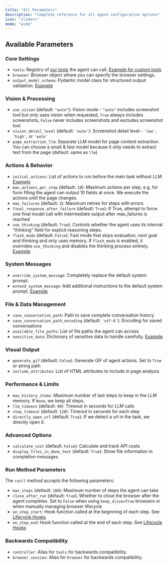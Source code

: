 ```yaml
---
title: "All Parameters"
description: "Complete reference for all agent configuration options"
icon: "sliders"
mode: "wide"
---
```


## Available Parameters

### Core Settings
- `tools`: Registry of [our tools](https://github.com/browser-use/browser-use/blob/main/browser_use/tools/service.py) the agent can call. [Example for custom tools](https://github.com/browser-use/browser-use/tree/main/examples/custom-functions)
- `browser`: Browser object where you can specify the browser settings.
- `output_model_schema`: Pydantic model class for structured output validation. [Example](https://github.com/browser-use/browser-use/blob/main/examples/features/custom_output.py)

### Vision & Processing
- `use_vision` (default: `"auto"`): Vision mode - `"auto"` includes screenshot tool but only uses vision when requested, `True` always includes screenshots, `False` never includes screenshots and excludes screenshot tool
- `vision_detail_level` (default: `'auto'`): Screenshot detail level - `'low'`, `'high'`, or `'auto'`
- `page_extraction_llm`: Separate LLM model for page content extraction. You can choose a small & fast model because it only needs to extract text from the page (default: same as `llm`)

### Actions & Behavior
- `initial_actions`: List of actions to run before the main task without LLM. [Example](https://github.com/browser-use/browser-use/blob/main/examples/features/initial_actions.py)
- `max_actions_per_step` (default: `10`): Maximum actions per step, e.g. for form filling the agent can output 10 fields at once. We execute the actions until the page changes.
- `max_failures` (default: `3`): Maximum retries for steps with errors
- `final_response_after_failure` (default: `True`): If True, attempt to force one final model call with intermediate output after max_failures is reached
- `use_thinking` (default: `True`): Controls whether the agent uses its internal "thinking" field for explicit reasoning steps.
- `flash_mode` (default: `False`): Fast mode that skips evaluation, next goal and thinking and only uses memory. If `flash_mode` is enabled, it overrides `use_thinking` and disables the thinking process entirely. [Example](https://github.com/browser-use/browser-use/blob/main/examples/getting_started/05_fast_agent.py)

### System Messages
- `override_system_message`: Completely replace the default system prompt. 
- `extend_system_message`: Add additional instructions to the default system prompt. [Example](https://github.com/browser-use/browser-use/blob/main/examples/features/custom_system_prompt.py)

### File & Data Management
- `save_conversation_path`: Path to save complete conversation history
- `save_conversation_path_encoding` (default: `'utf-8'`): Encoding for saved conversations
- `available_file_paths`: List of file paths the agent can access
- `sensitive_data`: Dictionary of sensitive data to handle carefully. [Example](https://github.com/browser-use/browser-use/blob/main/examples/features/sensitive_data.py)

### Visual Output
- `generate_gif` (default: `False`): Generate GIF of agent actions. Set to `True` or string path
- `include_attributes`: List of HTML attributes to include in page analysis

### Performance & Limits
- `max_history_items`: Maximum number of last steps to keep in the LLM memory. If `None`, we keep all steps. 
- `llm_timeout` (default: `90`): Timeout in seconds for LLM calls
- `step_timeout` (default: `120`): Timeout in seconds for each step
- `directly_open_url` (default: `True`): If we detect a url in the task, we directly open it.

### Advanced Options
- `calculate_cost` (default: `False`): Calculate and track API costs
- `display_files_in_done_text` (default: `True`): Show file information in completion messages

### Run Method Parameters

The `run()` method accepts the following parameters:

- `max_steps` (default: `100`): Maximum number of steps the agent can take
- `close_after_run` (default: `True`): Whether to close the browser after the agent completes. Set to `False` when using `keep_alive=True` browsers or when manually managing browser lifecycle
- `on_step_start`: Hook function called at the beginning of each step. See [Lifecycle Hooks](/customize/hooks)
- `on_step_end`: Hook function called at the end of each step. See [Lifecycle Hooks](/customize/hooks)

### Backwards Compatibility
- `controller`: Alias for `tools` for backwards compatibility.
- `browser_session`: Alias for `browser` for backwards compatibility.
